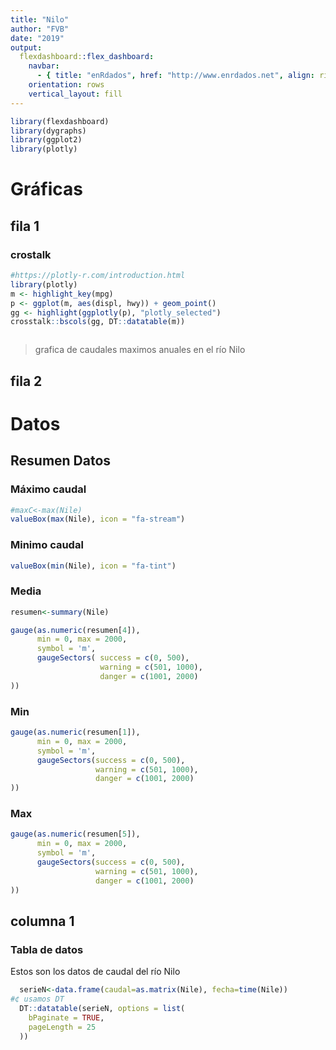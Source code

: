 ```yaml
---
title: "Nilo"
author: "FVB"
date: "2019"
output:
  flexdashboard::flex_dashboard:
    navbar:
      - { title: "enRdados", href: "http://www.enrdados.net", align: right }
    orientation: rows
    vertical_layout: fill
---
```


```r
library(flexdashboard)
library(dygraphs)
library(ggplot2)
library(plotly)
```

# Gráficas

## fila 1

### crostalk

```r
#https://plotly-r.com/introduction.html
library(plotly)
m <- highlight_key(mpg)
p <- ggplot(m, aes(displ, hwy)) + geom_point()
gg <- highlight(ggplotly(p), "plotly_selected")
crosstalk::bscols(gg, DT::datatable(m))



```

> grafica de caudales maximos anuales en el río Nilo

## fila 2


# Datos

## Resumen Datos {data-width=250}

### Máximo caudal

```r
#maxC<-max(Nile)
valueBox(max(Nile), icon = "fa-stream")

```

### Minimo caudal
```r
valueBox(min(Nile), icon = "fa-tint")
```

### Media
```r
resumen<-summary(Nile)

gauge(as.numeric(resumen[4]),
      min = 0, max = 2000,
      symbol = 'm',
      gaugeSectors( success = c(0, 500),
                    warning = c(501, 1000),
                    danger = c(1001, 2000)
))
```

### Min
```r

gauge(as.numeric(resumen[1]),
      min = 0, max = 2000,
      symbol = 'm',
      gaugeSectors(success = c(0, 500),
                   warning = c(501, 1000),
                   danger = c(1001, 2000)
))
```

### Max

```r

gauge(as.numeric(resumen[5]),
      min = 0, max = 2000,
      symbol = 'm',
      gaugeSectors(success = c(0, 500),
                   warning = c(501, 1000),
                   danger = c(1001, 2000)
))
```

## columna 1

### Tabla de datos

Estos son los datos de caudal del río Nilo

```r
  serieN<-data.frame(caudal=as.matrix(Nile), fecha=time(Nile))
#¢ usamos DT
  DT::datatable(serieN, options = list(
    bPaginate = TRUE,
    pageLength = 25
  ))

```


